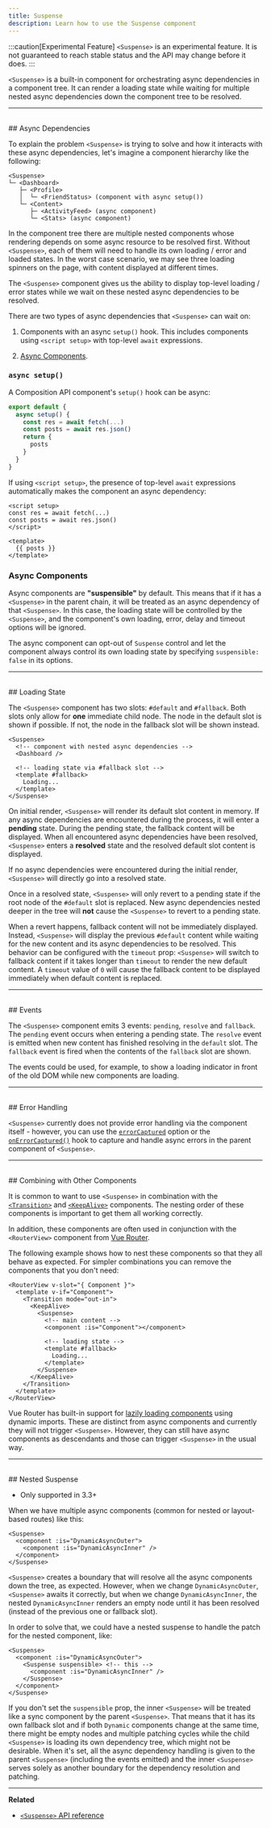 ```yaml
---
title: Suspense
description: Learn how to use the Suspense component
---
```


:::caution[Experimental Feature]
`<Suspense>` is an experimental feature. It is not guaranteed to reach stable status and the API may change before it does.
:::

`<Suspense>` is a built-in component for orchestrating async dependencies in a component tree. It can render a loading state while waiting for multiple nested async dependencies down the component tree to be resolved.

---

<br />
## Async Dependencies

To explain the problem `<Suspense>` is trying to solve and how it interacts with these async dependencies, let's imagine a component hierarchy like the following:

```
<Suspense>
└─ <Dashboard>
   ├─ <Profile>
   │  └─ <FriendStatus> (component with async setup())
   └─ <Content>
      ├─ <ActivityFeed> (async component)
      └─ <Stats> (async component)
```

In the component tree there are multiple nested components whose rendering depends on some async resource to be resolved first. Without `<Suspense>`, each of them will need to handle its own loading / error and loaded states. In the worst case scenario, we may see three loading spinners on the page, with content displayed at different times.

The `<Suspense>` component gives us the ability to display top-level loading / error states while we wait on these nested async dependencies to be resolved.

There are two types of async dependencies that `<Suspense>` can wait on:

1. Components with an async `setup()` hook. This includes components using `<script setup>` with top-level `await` expressions.

2. [Async Components](/guide/components/async).

### `async setup()`

A Composition API component's `setup()` hook can be async:

```js
export default {
  async setup() {
    const res = await fetch(...)
    const posts = await res.json()
    return {
      posts
    }
  }
}
```

If using `<script setup>`, the presence of top-level `await` expressions automatically makes the component an async dependency:

```vue
<script setup>
const res = await fetch(...)
const posts = await res.json()
</script>

<template>
  {{ posts }}
</template>
```

### Async Components

Async components are **"suspensible"** by default. This means that if it has a `<Suspense>` in the parent chain, it will be treated as an async dependency of that `<Suspense>`. In this case, the loading state will be controlled by the `<Suspense>`, and the component's own loading, error, delay and timeout options will be ignored.

The async component can opt-out of `Suspense` control and let the component always control its own loading state by specifying `suspensible: false` in its options.

---

<br />
## Loading State

The `<Suspense>` component has two slots: `#default` and `#fallback`. Both slots only allow for **one** immediate child node. The node in the default slot is shown if possible. If not, the node in the fallback slot will be shown instead.

```vue-html
<Suspense>
  <!-- component with nested async dependencies -->
  <Dashboard />

  <!-- loading state via #fallback slot -->
  <template #fallback>
    Loading...
  </template>
</Suspense>
```

On initial render, `<Suspense>` will render its default slot content in memory. If any async dependencies are encountered during the process, it will enter a **pending** state. During the pending state, the fallback content will be displayed. When all encountered async dependencies have been resolved, `<Suspense>` enters a **resolved** state and the resolved default slot content is displayed.

If no async dependencies were encountered during the initial render, `<Suspense>` will directly go into a resolved state.

Once in a resolved state, `<Suspense>` will only revert to a pending state if the root node of the `#default` slot is replaced. New async dependencies nested deeper in the tree will **not** cause the `<Suspense>` to revert to a pending state.

When a revert happens, fallback content will not be immediately displayed. Instead, `<Suspense>` will display the previous `#default` content while waiting for the new content and its async dependencies to be resolved. This behavior can be configured with the `timeout` prop: `<Suspense>` will switch to fallback content if it takes longer than `timeout` to render the new default content. A `timeout` value of `0` will cause the fallback content to be displayed immediately when default content is replaced.

---

<br />
## Events

The `<Suspense>` component emits 3 events: `pending`, `resolve` and `fallback`. The `pending` event occurs when entering a pending state. The `resolve` event is emitted when new content has finished resolving in the `default` slot. The `fallback` event is fired when the contents of the `fallback` slot are shown.

The events could be used, for example, to show a loading indicator in front of the old DOM while new components are loading.

---

<br />
## Error Handling

`<Suspense>` currently does not provide error handling via the component itself - however, you can use the [`errorCaptured`](/api/options-lifecycle#errorcaptured) option or the [`onErrorCaptured()`](/api/composition-api-lifecycle#onerrorcaptured) hook to capture and handle async errors in the parent component of `<Suspense>`.

---

<br />
## Combining with Other Components

It is common to want to use `<Suspense>` in combination with the [`<Transition>`](./transition) and [`<KeepAlive>`](./keep-alive) components. The nesting order of these components is important to get them all working correctly.

In addition, these components are often used in conjunction with the `<RouterView>` component from [Vue Router](https://router.vuejs.org/).

The following example shows how to nest these components so that they all behave as expected. For simpler combinations you can remove the components that you don't need:

```vue-html
<RouterView v-slot="{ Component }">
  <template v-if="Component">
    <Transition mode="out-in">
      <KeepAlive>
        <Suspense>
          <!-- main content -->
          <component :is="Component"></component>

          <!-- loading state -->
          <template #fallback>
            Loading...
          </template>
        </Suspense>
      </KeepAlive>
    </Transition>
  </template>
</RouterView>
```

Vue Router has built-in support for [lazily loading components](https://router.vuejs.org/guide/advanced/lazy-loading.html) using dynamic imports. These are distinct from async components and currently they will not trigger `<Suspense>`. However, they can still have async components as descendants and those can trigger `<Suspense>` in the usual way.

---

<br />
## Nested Suspense

- Only supported in 3.3+

When we have multiple async components (common for nested or layout-based routes) like this:

```vue-html
<Suspense>
  <component :is="DynamicAsyncOuter">
    <component :is="DynamicAsyncInner" />
  </component>
</Suspense>
```

`<Suspense>` creates a boundary that will resolve all the async components down the tree, as expected. However, when we change `DynamicAsyncOuter`, `<Suspense>` awaits it correctly, but when we change `DynamicAsyncInner`, the nested `DynamicAsyncInner` renders an empty node until it has been resolved (instead of the previous one or fallback slot).

In order to solve that, we could have a nested suspense to handle the patch for the nested component, like:

```vue-html
<Suspense>
  <component :is="DynamicAsyncOuter">
    <Suspense suspensible> <!-- this -->
      <component :is="DynamicAsyncInner" />
    </Suspense>
  </component>
</Suspense>
```

If you don't set the `suspensible` prop, the inner `<Suspense>` will be treated like a sync component by the parent `<Suspense>`. That means that it has its own fallback slot and if both `Dynamic` components change at the same time, there might be empty nodes and multiple patching cycles while the child `<Suspense>` is loading its own dependency tree, which might not be desirable. When it's set, all the async dependency handling is given to the parent `<Suspense>` (including the events emitted) and the inner `<Suspense>` serves solely as another boundary for the dependency resolution and patching.

---

**Related**

- [`<Suspense>` API reference](/api/built-in-components#suspense)

